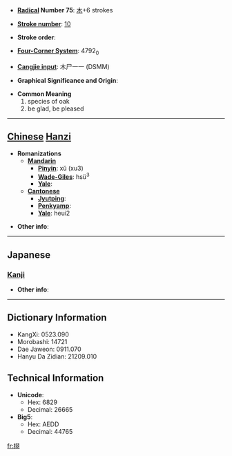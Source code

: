 * '''[[Wiktionary:Chinese radical index| Radical]] Number 75''': [[Wiktionary:Chinese radical index 木|木]]+6 strokes

* '''[[Wiktionary:Chinese total strokes index|Stroke number]]''': [[Wiktionary:Chinese total strokes index 10|10]]

* '''Stroke order''': 

* '''[[Wiktionary:Chinese four corner index|Four-Corner System]]''': 4792<sub>0</sub>

* '''[[Wiktionary:Chinese Cangjie index|Cangjie input]]''': 木尸一一 (DSMM)

* '''Graphical Significance and Origin''': 

* '''Common Meaning'''
*#species of oak
*# be glad, be pleased


----

== [[Chinese]] [[Hanzi]] ==

* '''Romanizations'''
** '''[[Mandarin]]'''
*** '''[[Pinyin]]''': xǔ (xu3)
*** '''[[Wade-Giles]]''': hsü<sup>3</sup>
*** '''[[Yale]]''': 
** '''[[Cantonese]]'''
*** '''[[Jyutping]]''':
*** '''[[Penkyamp]]''': 
*** '''[[Yale]]''': heui2

* '''Other info''': 

----

==Japanese==
===[[Kanji]]===
{{kanji|on readings=[[く]] (ku), [[う]] (u)|kun readings=[[くぬぎ]] (kunugi)}}

* '''Other info''':  

----

== Dictionary Information ==

* KangXi: 0523.090
* Morobashi: 14721
* Dae Jaweon: 0911.070
* Hanyu Da Zidian: 21209.010

== Technical Information ==

* '''Unicode''':
** Hex: 6829
** Decimal: 26665
* '''Big5''':
** Hex: AEDD
** Decimal: 44765

[[fr:栩]]